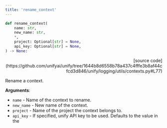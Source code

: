```yaml
---
title: 'rename_context'
---
```


```python
def rename_context(
    name: str,
    new_name: str,
    *,
    project: Optional[str] = None,
    api_key: Optional[str] = None,
) -> None:
```

<p align="right">[source code](https://github.com/unifyai/unify/tree/1644b8d6558b78a437c4fffe3b8af44cfcd3d846/unify/logging/utils/contexts.py#L77)</p>

Rename a context.

**Arguments**:

- `name` - Name of the context to rename.
- `new_name` - New name of the context.
- `project` - Name of the project the context belongs to.
- `api_key` - If specified, unify API key to be used. Defaults to the value in the